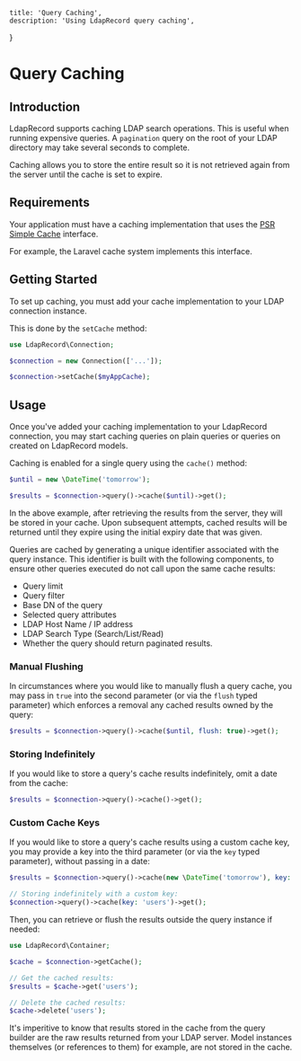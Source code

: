     title: 'Query Caching',
    description: 'Using LdapRecord query caching',
}

# Query Caching

## Introduction

LdapRecord supports caching LDAP search operations. This is useful when running
expensive queries. A `pagination` query on the root of your LDAP directory
may take several seconds to complete.

Caching allows you to store the entire result so it is not retrieved 
again from the server until the cache is set to expire.

## Requirements

Your application must have a caching implementation that uses the
[PSR Simple Cache](https://github.com/php-fig/simple-cache) interface.

For example, the Laravel cache system implements this interface.

## Getting Started

To set up caching, you must add your cache implementation to your LDAP connection instance.

This is done by the `setCache` method:

```php
use LdapRecord\Connection;

$connection = new Connection(['...']);

$connection->setCache($myAppCache);
```

## Usage

Once you've added your caching implementation to your LdapRecord 
connection, you may start caching queries on plain queries or 
queries on created on LdapRecord models.

Caching is enabled for a single query using the `cache()` method:

```php
$until = new \DateTime('tomorrow');

$results = $connection->query()->cache($until)->get();
```

In the above example, after retrieving the results from the server, they will be 
stored in your cache. Upon subsequent attempts, cached results will be returned
until they expire using the initial expiry date that was given.

<Note>
Queries are cached by generating a unique identifier associated with the query 
instance. This identifier is built with the following components, to ensure 
other queries executed do not call upon the same cache results:

- Query limit
- Query filter
- Base DN of the query
- Selected query attributes
- LDAP Host Name / IP address
- LDAP Search Type (Search/List/Read)
- Whether the query should return paginated results.
</Note>

### Manual Flushing

In circumstances where you would like to manually flush a query cache, 
you may pass in `true` into the second parameter (or via the `flush` typed parameter) which enforces a 
removal any cached results owned by the query:

```php
$results = $connection->query()->cache($until, flush: true)->get();
```

### Storing Indefinitely

If you would like to store a query's cache results indefinitely, omit a date from the cache:

```php
$results = $connection->query()->cache()->get();
```

### Custom Cache Keys

If you would like to store a query's cache results using a custom cache key, 
you may provide a key into the third parameter (or via the `key` typed 
parameter), without passing in a date:

```php
$results = $connection->query()->cache(new \DateTime('tomorrow'), key: 'users')->get();

// Storing indefinitely with a custom key:
$connection->query()->cache(key: 'users')->get();
```

Then, you can retrieve or flush the results outside the query instance if needed:

```php
use LdapRecord\Container;

$cache = $connection->getCache();

// Get the cached results:
$results = $cache->get('users');

// Delete the cached results:
$cache->delete('users');
```

<Note>
It's imperitive to know that results stored in the cache from the query builder
are the raw results returned from your LDAP server. Model instances themselves
(or references to them) for example, are not stored in the cache.
</Note>
